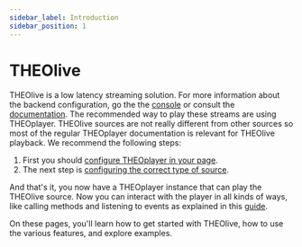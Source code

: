 ```yaml
---
sidebar_label: Introduction
sidebar_position: 1
---
```


# THEOlive


THEOlive is a low latency streaming solution. For more information about the backend configuration, go the the
[console](https://console.theo.live) or consult the [documentation](getting-started/). The recommended
way to play these streams are using THEOplayer. THEOlive sources are not really different from other sources so most
of the regular THEOplayer documentation is relevant for THEOlive playback.
We recommend the following steps:

1. First you should [configure THEOplayer in your page](../theoplayer/getting-started/sdks/web/getting-started).
2. The next step is [configuring the correct type of source](../theoplayer/how-to-guides/web/theolive/getting-started).

And that's it, you now have a THEOplayer instance that can play the THEOlive source. Now you can interact with the player
in all kinds of ways, like calling methods and listening to events as explained in this [guide](../theoplayer/getting-started/sdks/web/api-examples).

On these pages, you'll learn how to get started with THEOlive, how to use the various features, and explore examples.

<SidebarDocCardList />
